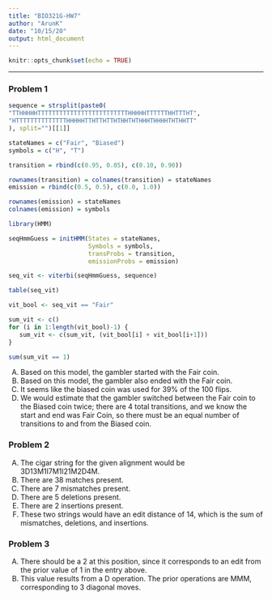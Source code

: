 ```yaml
---
title: "BIO321G-HW7"
author: "ArunK"
date: "10/15/20"
output: html_document
---
```


```r
knitr::opts_chunk$set(echo = TRUE)
```

---
### Problem 1
```r
sequence = strsplit(paste0(
"TTHHHHHTTTTTTTTTTTTTTTTTTTTTTTTTHHHHHTTTTTTHHTTTHT",
"HTTTTTTTTTTTTTTHHHHHTTHTTHTTHTHHTHTHHHTHHHHTHTHHTT"
), split="")[[1]]

stateNames = c("Fair", "Biased")
symbols = c("H", "T")

transition = rbind(c(0.95, 0.05), c(0.10, 0.90))

rownames(transition) = colnames(transition) = stateNames
emission = rbind(c(0.5, 0.5), c(0.0, 1.0))

rownames(emission) = stateNames
colnames(emission) = symbols

library(HMM)

seqHmmGuess = initHMM(States = stateNames, 
                      Symbols = symbols, 
                      transProbs = transition, 
                      emissionProbs = emission)

seq_vit <- viterbi(seqHmmGuess, sequence)

table(seq_vit)

vit_bool <- seq_vit == "Fair"

sum_vit <- c()
for (i in 1:length(vit_bool)-1) {
   sum_vit <- c(sum_vit, (vit_bool[i] + vit_bool[i+1]))
}

sum(sum_vit == 1)
```

A.  
Based on this model, the gambler started with the Fair coin.  
B.  
Based on this model, the gambler also ended with the Fair coin.
C.  
It seems like the biased coin was used for 39% of the 100 flips.
D.  
We would estimate that the gambler switched between the Fair coin to the Biased coin twice; there are 4 total transitions, and we know the start and end was Fair Coin, so there must be an equal number of transitions to and from the Biased coin.

### Problem 2
A.  
The cigar string for the given alignment would be 3D13M1I7M1I21M2D4M.
B.  
There are 38 matches present.
C.  
There are 7 mismatches present.
D.  
There are 5 deletions present.
E.  
There are 2 insertions present.
F.  
These two strings would have an edit distance of 14, which is the sum of mismatches, deletions, and insertions.

### Problem 3
A.  
There should be a 2 at this position, since it corresponds to an edit from the prior value of 1 in the entry above.
B.  
This value results from a D operation. The prior operations are MMM, corresponding to 3 diagonal moves.
